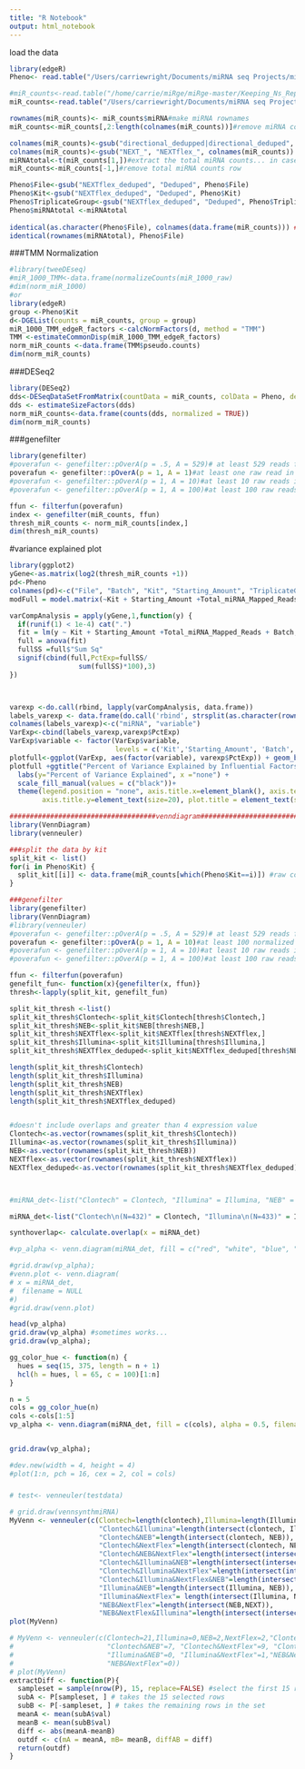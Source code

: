 ```yaml
---
title: "R Notebook"
output: html_notebook
---
```


load the data
```r
library(edgeR)
Pheno<- read.table("/Users/carriewright/Documents/miRNA seq Projects/miRNA_kit_comparison_project/DATA_ANALYSIS/Pheno_repro_full_1_16_18_ns_kept", header = T)

#miR_counts<-read.table("/home/carrie/miRge/miRge-master/Keeping_Ns_Repro_Analysis/miR.Counts.csv", header = TRUE, sep = ",") #original location
miR_counts<-read.table("/Users/carriewright/Documents/miRNA seq Projects/miRNA_kit_comparison_project/DATA_ANALYSIS/ReproData/miR.Counts.csv", header = TRUE, sep = ",")

rownames(miR_counts)<- miR_counts$miRNA#make miRNA rownames
miR_counts<-miR_counts[,2:length(colnames(miR_counts))]#remove miRNA col

colnames(miR_counts)<-gsub("directional_dedupped|directional_deduped", "Deduped", colnames(miR_counts))
colnames(miR_counts)<-gsub("NEXT_", "NEXTflex_", colnames(miR_counts))
miRNAtotal<-t(miR_counts[1,])#extract the total miRNA counts... in case we want them
miR_counts<-miR_counts[-1,]#remove total miRNA counts row

Pheno$File<-gsub("NEXTflex_deduped", "Deduped", Pheno$File)
Pheno$Kit<-gsub("NEXTflex_deduped", "Deduped", Pheno$Kit)
Pheno$TriplicateGroup<-gsub("NEXTflex_deduped", "Deduped", Pheno$TriplicateGroup)
Pheno$miRNAtotal <-miRNAtotal
 
identical(as.character(Pheno$File), colnames(data.frame(miR_counts))) ###Check that these match 
identical(rownames(miRNAtotal), Pheno$File)
```

###TMM Normalization

```r
#library(tweeDEseq)
#miR_1000_TMM<-data.frame(normalizeCounts(miR_1000_raw)
#dim(norm_miR_1000)
#or
library(edgeR)
group <-Pheno$Kit
d<-DGEList(counts = miR_counts, group = group)
miR_1000_TMM_edgeR_factors <-calcNormFactors(d, method = "TMM")
TMM <-estimateCommonDisp(miR_1000_TMM_edgeR_factors)
norm_miR_counts <-data.frame(TMM$pseudo.counts)
dim(norm_miR_counts)
```

###DESeq2
```r
library(DESeq2)
dds<-DESeqDataSetFromMatrix(countData = miR_counts, colData = Pheno, design = ~ Kit)
dds <- estimateSizeFactors(dds)
norm_miR_counts<-data.frame(counts(dds, normalized = TRUE))
dim(norm_miR_counts)
```

###genefilter
```r
library(genefilter)
#poverafun <- genefilter::pOverA(p = .5, A = 529)# at least 529 reads for 50% of samples
poverafun <- genefilter::pOverA(p = 1, A = 1)#at least one raw read in all samples #379
#poverafun <- genefilter::pOverA(p = 1, A = 10)#at least 10 raw reads in all samples #292
#poverafun <- genefilter::pOverA(p = 1, A = 100)#at least 100 raw reads in all samples #125

ffun <- filterfun(poverafun)
index <- genefilter(miR_counts, ffun)
thresh_miR_counts <- norm_miR_counts[index,]
dim(thresh_miR_counts)
```

#variance explained plot
```r
library(ggplot2)
yGene<-as.matrix(log2(thresh_miR_counts +1))
pd<-Pheno
colnames(pd)<-c("File", "Batch", "Kit", "Starting_Amount", "TriplicateGroup", "Triplicate" ,  "Total_miRNA_Mapped_Reads")
modFull = model.matrix(~Kit + Starting_Amount +Total_miRNA_Mapped_Reads, data=pd)

varCompAnalysis = apply(yGene,1,function(y) {
  if(runif(1) < 1e-4) cat(".")
  fit = lm(y ~ Kit + Starting_Amount +Total_miRNA_Mapped_Reads + Batch, data=pd)
  full = anova(fit)
  fullSS =full$"Sum Sq"
  signif(cbind(full,PctExp=fullSS/
                 sum(fullSS)*100),3)
})



varexp <-do.call(rbind, lapply(varCompAnalysis, data.frame))
labels_varexp <- data.frame(do.call('rbind', strsplit(as.character(rownames(varexp)),'.',fixed=TRUE)))
colnames(labels_varexp)<-c("miRNA", "variable")
VarExp<-cbind(labels_varexp,varexp$PctExp)
VarExp$variable <- factor(VarExp$variable,
                          levels = c('Kit','Starting_Amount', 'Batch', 'Total_miRNA_Mapped_Reads','Residuals'),ordered = TRUE)
plotfull<-ggplot(VarExp, aes(factor(variable), varexp$PctExp)) + geom_boxplot(aes(fill = "black"), notch = TRUE, outlier.shape=NA)
plotfull +ggtitle("Percent of Variance Explained by Influential Factors") +
  labs(y="Percent of Variance Explained", x ="none") + 
  scale_fill_manual(values = c("black"))+
  theme(legend.position = "none", axis.title.x=element_blank(), axis.text.y=element_text(size = 30, angle = 0, face = "bold"), axis.text.x=element_text(size = 10, angle = 20, face = "bold", colour = "black"),
        axis.title.y=element_text(size=20), plot.title = element_text(size = 30, face = "bold"))
```
```r
####################################venndiagram##################################
library(VennDiagram)
library(venneuler)
```


```r
###split the data by kit
split_kit <- list() 
for(i in Pheno$Kit) { 
  split_kit[[i]] <- data.frame(miR_counts[which(Pheno$Kit==i)]) #raw counts
} 

```


```r
###genefilter
library(genefilter)
library(VennDiagram)
#library(venneuler)
#poverafun <- genefilter::pOverA(p = .5, A = 529)# at least 529 reads for 50% of samples
poverafun <- genefilter::pOverA(p = 1, A = 10)#at least 100 normalized reads in all samples of the set... 
#poverafun <- genefilter::pOverA(p = 1, A = 10)#at least 10 raw reads in all samples #292
#poverafun <- genefilter::pOverA(p = 1, A = 100)#at least 100 raw reads in all samples #125

ffun <- filterfun(poverafun)
genefilt_fun<- function(x){genefilter(x, ffun)}
thresh<-lapply(split_kit, genefilt_fun)

split_kit_thresh <-list()
split_kit_thresh$Clontech<-split_kit$Clontech[thresh$Clontech,]
split_kit_thresh$NEB<-split_kit$NEB[thresh$NEB,]
split_kit_thresh$NEXTflex<-split_kit$NEXTflex[thresh$NEXTflex,]
split_kit_thresh$Illumina<-split_kit$Illumina[thresh$Illumina,]
split_kit_thresh$NEXTflex_deduped<-split_kit$NEXTflex_deduped[thresh$NEXTflex_deduped,]

length(split_kit_thresh$Clontech)
length(split_kit_thresh$Illumina)
length(split_kit_thresh$NEB)
length(split_kit_thresh$NEXTflex)
length(split_kit_thresh$NEXTflex_deduped)


#doesn't include overlaps and greater than 4 expression value
Clontech<-as.vector(rownames(split_kit_thresh$Clontech))
Illumina<-as.vector(rownames(split_kit_thresh$Illumina))
NEB<-as.vector(rownames(split_kit_thresh$NEB))
NEXTflex<-as.vector(rownames(split_kit_thresh$NEXTflex))
NEXTflex_deduped<-as.vector(rownames(split_kit_thresh$NEXTflex_deduped))



#miRNA_det<-list("Clontech" = Clontech, "Illumina" = Illumina, "NEB" = NEB, "NextFlex" =NEXTflex)

miRNA_det<-list("Clontech\n(N=432)" = Clontech, "Illumina\n(N=433)" = Illumina, "NEB\n(N=593)" = NEB, "NextFlex\n(N=470)" =NEXTflex, "NEXTflex_deduped\n(N=444)" = NEXTflex_deduped)

synthoverlap<- calculate.overlap(x = miRNA_det)

#vp_alpha <- venn.diagram(miRNA_det, fill = c("red", "white", "blue", "green"), alpha = 0.5, filename = NULL)

#grid.draw(vp_alpha);
#venn.plot <- venn.diagram(
# x = miRNA_det,
#  filename = NULL
#)
#grid.draw(venn.plot)
```

```r
head(vp_alpha)
grid.draw(vp_alpha) #sometimes works...
grid.draw(vp_alpha);

gg_color_hue <- function(n) {
  hues = seq(15, 375, length = n + 1)
  hcl(h = hues, l = 65, c = 100)[1:n]
}

n = 5
cols = gg_color_hue(n)
cols <-cols[1:5]
vp_alpha <- venn.diagram(miRNA_det, fill = c(cols), alpha = 0.5, filename = NULL, margin = 0.2, cat.dist = c(.3,.3,.3, .3, .3))


grid.draw(vp_alpha);

#dev.new(width = 4, height = 4)
#plot(1:n, pch = 16, cex = 2, col = cols)
```
#####



```r
# test<- venneuler(testdata)

# grid.draw(vennsynthmiRNA)
MyVenn <- venneuler(c(Clontech=length(clontech),Illumina=length(Illumina),NEB=length(NEB),NextFlex=length(NEXT),
                      "Clontech&Illumina"=length(intersect(clontech, Illumina)),
                      "Clontech&NEB"=length(intersect(clontech, NEB)), 
                      "Clontech&NextFlex"=length(intersect(clontech, NEXT)), 
                      "Clontech&NEB&NextFlex"=length(intersect(intersect(clontech,NEB), NEXT)),
                      "Clontech&Illumina&NEB"=length(intersect(intersect(clontech, Illumina), NEB)), 
                      "Clontech&Illumina&NextFlex"=length(intersect(intersect(clontech, Illumina), NEXT)),
                      "Clontech&Illumina&NextFlex&NEB"=length(intersect(intersect(clontech, Illumina), (intersect(NEB, NEXT)))),
                      "Illumina&NEB"=length(intersect(Illumina, NEB)), 
                      "Illumina&NextFlex"= length(intersect(Illumina, NEXT)),
                      "NEB&NextFlex"=length(intersect(NEB,NEXT)),
                      "NEB&NextFlex&Illumina"=length(intersect(intersect(NEB, NEXT), Illumina))))
plot(MyVenn)

# MyVenn <- venneuler(c(Clontech=21,Illumina=0,NEB=2,NextFlex=2,"Clontech&Illumina"=4,
#                       "Clontech&NEB"=7, "Clontech&NextFlex"=9, "Clontech&NEB&NextFlex"=25, "Clontech&Illumina&NEB"=3, "Clontech&Illumina&NextFlex"=32, 
#                       "Illumina&NEB"=0, "Illumina&NextFlex"=1,"NEB&NextFlex&Illumina"=0,
#                       "NEB&NextFlex"=0))
# plot(MyVenn)
extractDiff <- function(P){
  sampleset = sample(nrow(P), 15, replace=FALSE) #select the first 15 rows, note replace=FALSE
  subA <- P[sampleset, ] # takes the 15 selected rows
  subB <- P[-sampleset, ] # takes the remaining rows in the set
  meanA <- mean(subA$val)
  meanB <- mean(subB$val)
  diff <- abs(meanA-meanB)
  outdf <- c(mA = meanA, mB= meanB, diffAB = diff)
  return(outdf)
}

```


